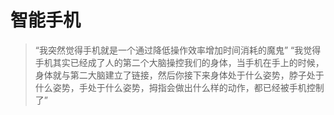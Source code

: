 # 智能手机

> “我突然觉得手机就是一个通过降低操作效率增加时间消耗的魔鬼”
> “我觉得手机其实已经成了人的第二个大脑操控我们的身体，当手机在手上的时候，身体就与第二大脑建立了链接，然后你接下来身体处于什么姿势，脖子处于什么姿势，手处于什么姿势，拇指会做出什么样的动作，都已经被手机控制了”
